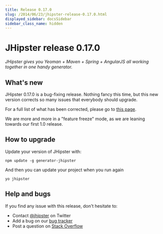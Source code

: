 ```yaml
---
title: Release 0.17.0
slug: /2014/06/23/jhipster-release-0.17.0.html
displayed_sidebar: docsSidebar
sidebar_class_name: hidden
---
```


JHipster release 0.17.0
==================

*JHipster gives you Yeoman + Maven + Spring + AngularJS all working together in one handy generator.*

What's new
----------

JHipster 0.17.0 is a bug-fixing release. Nothing fancy this time, but this new version corrects so many issues that everybody should upgrade.

For a full list of what has been corrected, please go to [this page](https://github.com/jhipster/generator-jhipster/issues?milestone=6&page=1&state=closed).

We are more and more in a "feature freeze" mode, as we are leaning towards our first 1.0 release.

How to upgrade
------------

Update your version of JHipster with:

```
npm update -g generator-jhipster
```

And then you can update your project when you run again

```
yo jhipster
```

Help and bugs
--------------

If you find any issue with this release, don't hesitate to:

- Contact [@jhipster](https://twitter.com/jhipster) on Twitter
- Add a bug on our [bug tracker](https://github.com/jhipster/generator-jhipster/issues?state=open)
- Post a question on [Stack Overflow](http://stackoverflow.com/tags/jhipster/info)
